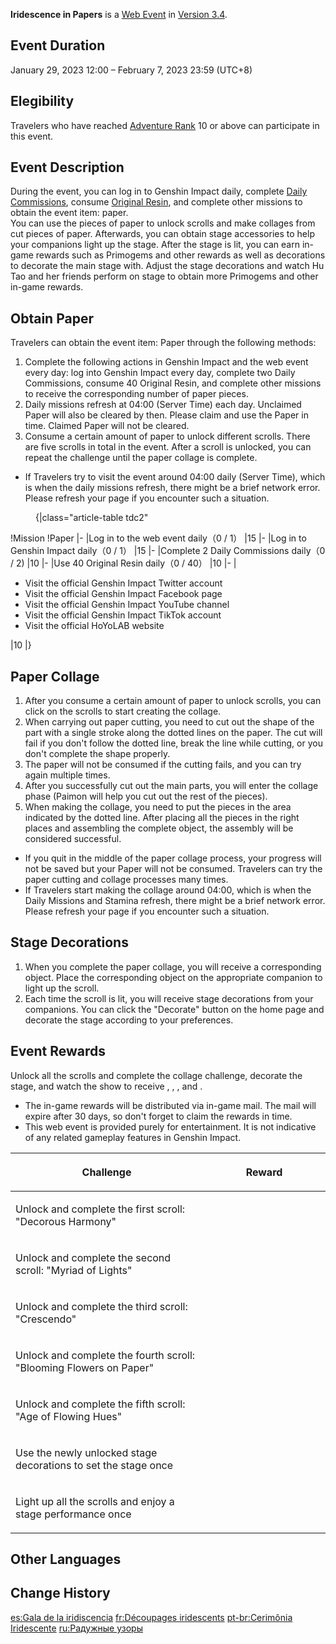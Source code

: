 {{EventTabs}}
{{Event
|name              = Iridescence in Papers
|image             = Iridescence in Papers.png
|type              = Web
|time_known        = yes
|time_start        = 2023-01-29 12:00:00
|time_start_offset = GMT+8
|time_end          = 2023-02-07 23:59:59
|time_end_offset   = GMT+8
|link              = https://genshin.hoyoverse.com/en/news/detail/105205
|link2             = https://act.hoyoverse.com/ys/event/e20230129-lantern-vqhoj8/index.html
|link2name         = Event Page
}}
{{Description|Blazing fireworks bloom brilliantly, as lucky stars shine upon us. Accompanied by a myriad of melodies, immerse yourself in the sea of iridescent papers.<br />Get together with your friends and prepare for Lantern Rite's stage performance!}}
'''Iridescence in Papers''' is a [[Web Event]] in [[Version 3.4]].

==Event Duration==
January 29, 2023 12:00 – February 7, 2023 23:59 (UTC+8)

==Elegibility==
Travelers who have reached [[Adventure Rank]] 10 or above can participate in this event.

==Event Description==
During the event, you can log in to Genshin Impact daily, complete [[Daily Commission]]s, consume [[Original Resin]], and complete other missions to obtain the event item: paper.<br />
You can use the pieces of paper to unlock scrolls and make collages from cut pieces of paper. Afterwards, you can obtain stage accessories to help your companions light up the stage. After the stage is lit, you can earn in-game rewards such as Primogems and other rewards as well as decorations to decorate the main stage with. Adjust the stage decorations and watch Hu Tao and her friends perform on stage to obtain more Primogems and other in-game rewards.

==Obtain Paper==
Travelers can obtain the event item: Paper through the following methods:
# Complete the following actions in Genshin Impact and the web event every day: log into Genshin Impact every day, complete two Daily Commissions, consume 40 Original Resin, and complete other missions to receive the corresponding number of paper pieces.
# Daily missions refresh at 04:00 (Server Time) each day. Unclaimed Paper will also be cleared by then. Please claim and use the Paper in time. Claimed Paper will not be cleared.
# Consume a certain amount of paper to unlock different scrolls. There are five scrolls in total in the event. After a scroll is unlocked, you can repeat the challenge until the paper collage is complete.
* If Travelers try to visit the event around 04:00 daily (Server Time), which is when the daily missions refresh, there might be a brief network error. Please refresh your page if you encounter such a situation.
:{|class="article-table tdc2"
!Mission
!Paper
|-
|Log in to the web event daily（0 / 1）
|15
|-
|Log in to Genshin Impact daily（0 / 1）
|15
|-
|Complete 2 Daily Commissions daily（0 / 2)
|10
|-
|Use 40 Original Resin daily（0 / 40）
|10
|-
|
*Visit the official Genshin Impact Twitter account
*Visit the official Genshin Impact Facebook page
*Visit the official Genshin Impact YouTube channel
*Visit the official Genshin Impact TikTok account
*Visit the official HoYoLAB website
<!--*Visit the official Genshin Impact Reddit account
*Check out Genshin Impact's Check-In Rewards on HoYoLAB
*Check out the Genshin Impact Lineup Simulator on HoYoLAB
*Check out Hilichurls' Treasure Trove on HoYoLAB-->
|10
|}

==Paper Collage==
# After you consume a certain amount of paper to unlock scrolls, you can click on the scrolls to start creating the collage.
# When carrying out paper cutting, you need to cut out the shape of the part with a single stroke along the dotted lines on the paper. The cut will fail if you don't follow the dotted line, break the line while cutting, or you don't complete the shape properly.
# The paper will not be consumed if the cutting fails, and you can try again multiple times.
# After you successfully cut out the main parts, you will enter the collage phase (Paimon will help you cut out the rest of the pieces).
# When making the collage, you need to put the pieces in the area indicated by the dotted line. After placing all the pieces in the right places and assembling the complete object, the assembly will be considered successful.
* If you quit in the middle of the paper collage process, your progress will not be saved but your Paper will not be consumed. Travelers can try the paper cutting and collage processes many times.
* If Travelers start making the collage around 04:00, which is when the Daily Missions and Stamina refresh, there might be a brief network error. Please refresh your page if you encounter such a situation.

==Stage Decorations==
# When you complete the paper collage, you will receive a corresponding object. Place the corresponding object on the appropriate companion to light up the scroll.
# Each time the scroll is lit, you will receive stage decorations from your companions. You can click the "Decorate" button on the home page and decorate the stage according to your preferences.

==Event Rewards==
Unlock all the scrolls and complete the collage challenge, decorate the stage, and watch the show to receive {{Item|Primogem|x=120|text=Primogems}}, {{Item|Mystic Enhancement Ore|x=8}}, {{Item|Hero's Wit|x=12}}, and {{Item|Mora|x=100,000}}.
* The in-game rewards will be distributed via in-game mail. The mail will expire after 30 days, so don't forget to claim the rewards in time.
* This web event is provided purely for entertainment. It is not indicative of any related gameplay features in Genshin Impact.

{| class="article-table"
! Challenge
! style="width: 180px;" | Reward
|-
|Unlock and complete the first scroll: "Decorous Harmony"
|{{Card|Primogem|20}}{{Card|Mora|20000}}
|-
|Unlock and complete the second scroll: "Myriad of Lights"
|{{Card|Primogem|20}}{{Card|Mora|40000}}
|-
|Unlock and complete the third scroll: "Crescendo"
|{{Card|Primogem|20}}{{Card|Mora|40000}}
|-
|Unlock and complete the fourth scroll: "Blooming Flowers on Paper"
|{{Card|Primogem|20}}{{Card|Hero's Wit|6}}
|-
|Unlock and complete the fifth scroll: "Age of Flowing Hues"
|{{Card|Primogem|20}}{{Card|Hero's Wit|6}}
|-
|Use the newly unlocked stage decorations to set the stage once
|{{Card|Primogem|10}}{{Card|Mystic Enhancement Ore|4}}
|-
|Light up all the scrolls and enjoy a stage performance once
|{{Card|Primogem|10}}{{Card|Mystic Enhancement Ore|4}}
|}

==Other Languages==
{{Other Languages
|en      = Iridescence in Papers
|zhs     = 剪彩映虹
|zhs_rm  = Jiǎncǎi Yìnghóng
|zht     = 剪彩映虹
|zht_rm  = Jiǎncǎi Yìnghóng
|zh_tl   = 
|ja      = 彩切りて、虹を映ずる
|ja_rm   = Iro Kirite, Niji wo Eizuru {{Assumed}}
|ja_tl   = Upon Cutting Colors, a Rainbow is Reflected
|ko      = 종이에 비친 무지개
|ko_tl   = Rainbow Reflected On Paper
|es      = Gala de la iridiscencia
|es_tl   = Gala of Iridescence
|fr      = Découpages iridescents
|fr_tl   = Iridescent {{w|Decoupage}}
|ru      = Радужные узоры
|ru_tl   = Rainbow Patterns
|th      = ตัดปะแต้มสีสัน
|th_rm   = 
|th_tl   = 
|vi      = Cắt Giấy Màu Cầu Vồng
|vi_tl   = 
|de      = Regenbogenfarben am Himmel
|de_tl   = 
|id      = Pita dan Pelangi
|id_tl   = Ribbon and Rainbow
|pt      = Cerimônia Iridescente
|pt_tl   = 
|tr      = Kurdeleler ve Gökkuşakları
|tr_tl   = 
|it      = Cerimonia Iridescente
|it_tl   = 
}}

==Change History==
{{Change History|3.4}}

[[es:Gala de la iridiscencia]]
[[fr:Découpages iridescents]]
[[pt-br:Cerimônia Iridescente]]
[[ru:Радужные узоры]]